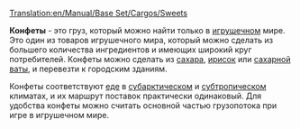 [[Translation:en/Manual/Base Set/Cargos/Sweets]]

{{ru/Груз| груз=Конфеты
| изображение=en/Sweets.png| производит=[[ru/Manual/Base Set/Industries/Конфетная фабрика|Конфетная фабрика]]
| принимает=[[ru/Manual/Город|Город]]
}}

'''Конфеты''' - это груз, который можно найти только в [[ru/Manual/Климат|игрушечном]] мире. Это один из товаров игрушечного мира, который можно сделать из большего количества ингредиентов и имеющих широкий круг потребителей. Конфеты можно сделать из [[ru/Manual/Base Set/Cargos/Сахар|сахара]], [[ru/Manual/Base Set/Cargos/Ириски|ирисок]] или [[ru/Manual/Base Set/Cargos/Сахарная вата|сахарной ваты]], и перевезти к городским зданиям.

Конфеты соответствуют [[ru/Manual/Base Set/Cargos/Еда|еде]] в [[ru/Manual/Климат|субарктическом]] и [[ru/Manual/Климат|субтропическом]] климатах, и их маршрут поставок практически одинаковый. Для удобства конфеты можно считать основной частью грузопотока при игре в игрушечном мире.